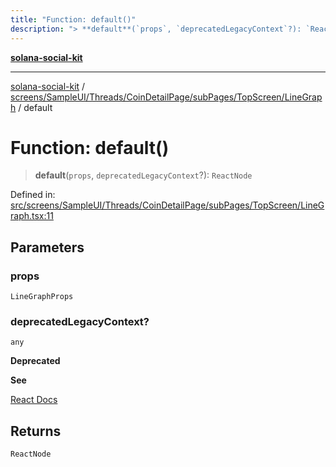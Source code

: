 ```yaml
---
title: "Function: default()"
description: "> **default**(`props`, `deprecatedLegacyContext`?): `ReactNode`"
---
```


[**solana-social-kit**](../../../../../../../../README.mdx)

***

[solana-social-kit](../../../../../../../../README.mdx) / [screens/SampleUI/Threads/CoinDetailPage/subPages/TopScreen/LineGraph](../README.mdx) / default

# Function: default()

> **default**(`props`, `deprecatedLegacyContext`?): `ReactNode`

Defined in: [src/screens/SampleUI/Threads/CoinDetailPage/subPages/TopScreen/LineGraph.tsx:11](https://github.com/SendArcade/solana-social-starter/blob/bd4b3556b8f469c27ebb06f4df65b3a36b43ba3b/src/screens/SampleUI/Threads/CoinDetailPage/subPages/TopScreen/LineGraph.tsx#L11)

## Parameters

### props

`LineGraphProps`

### deprecatedLegacyContext?

`any`

**Deprecated**

**See**

[React Docs](https://legacy.reactjs.org/docs/legacy-context.html#referencing-context-in-lifecycle-methods)

## Returns

`ReactNode`
